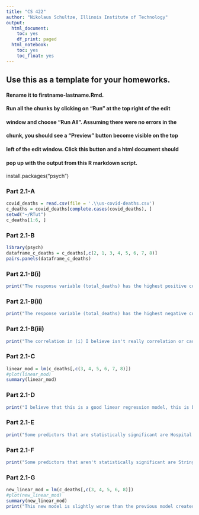 ```yaml
---
title: "CS 422"
author: "Nikolaus Schultze, Illinois Institute of Technology"
output:
  html_document:
    toc: yes
    df_print: paged
  html_notebook:
    toc: yes
    toc_float: yes
---
```


<!-- More information in R Markdown can be found at:
1. https://www.ssc.wisc.edu/sscc/pubs/RFR/RFR_RMarkdown.html  This is 
   the place to start since it is a short tutorial.
2. https://rmarkdown.rstudio.com/index.html This contains a longer 
   tutorial.  Take a look at the cheatsheet in 
   https://rmarkdown.rstudio.com/lesson-15.html, it is a concise 
   reference of R Markdown on two pages.
<-->

## Use this as a template for your homeworks.
#### Rename it to firstname-lastname.Rmd.
#### Run all the chunks by clicking on "Run" at the top right of the edit 
#### window and choose "Run All".  Assuming there were no errors in the
#### chunk, you should see a "Preview" button become visible on the top
#### left of the edit window.  Click this button and a html document should
#### pop up with the output from this R markdown script.

install.packages("psych")

### Part 2.1-A
```r
covid_deaths = read.csv(file = '.\\us-covid-deaths.csv')
c_deaths = covid_deaths[complete.cases(covid_deaths), ]
setwd("~/RTut")
c_deaths[1:6, ]

```

### Part 2.1-B
```r
library(psych)
dataframe_c_deaths = c_deaths[,c(2, 1, 3, 4, 5, 6, 7, 8)]
pairs.panels(dataframe_c_deaths)
```

### Part 2.1-B(i)
```r
print("The response variable (total_deaths) has the highest positive correlation with total tests. The correlation coefficient is .99.")
```

### Part 2.1-B(ii)
```r
print("The response variable (total_deaths) has the highest negative correlation with Stringency Index. The correlation coefficient is -.66.")
```

### Part 2.1-B(iii)
```r
print("The correlation in (i) I believe isn't really correlation or causation, it's more that as time, the number of covid deaths went up and the number of total tests went up. There wasn't an increase in covid deaths because of a increase in covid tests. I don't believe there is a negative correlation between total deaths and stringency index, stringency index is the government's response to the pandemic with the higher the stringency index, the better the response which would help decrease the increase in deaths however and cannot remove deaths.")
```

### Part 2.1-C
```r
linear_mod = lm(c_deaths[,c(3, 4, 5, 6, 7, 8)])
#plot(linear_mod)
summary(linear_mod)
```

### Part 2.1-D
```r
print("I believe that this is a good linear regression model, this is because the closer the R-value is to 1, the better the model. In our model, we get the multiple r-squared to be 0.9881 and adjusted r-squared to be 0.988, these values are relatively close to 1, thus this is a good linear regression model.")
```

### Part 2.1-E
```r
print("Some predictors that are statistically significant are Hospital patients, Positive, Rate, and Reproduction Rate")
```

### Part 2.1-F
```r
print("Some predictors that aren't statistically significant are Stringency Index and Total Tets, these aren't statistically significant because ")
```

### Part 2.1-G
```r
new_linear_mod = lm(c_deaths[,c(3, 4, 5, 6, 8)])
#plot(new_linear_mod)
summary(new_linear_mod)
print("This new model is slightly worse than the previous model created in D. This can be measured by the multiple r-squared to be 0.9876 and adjusted r-squared to be 0.9875 which is lower than the 0.9881 and 0.988 we got in the c model.")
```